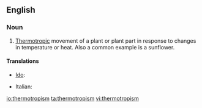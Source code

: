 ==English==

===Noun===
{{en-noun}}

# {{context|botany}} [[thermotropic|Thermotropic]] movement of a plant or plant part in response to changes in temperature or heat. Also a common example is a sunflower.

====Translations====
{{trans-top|thermotropic movement of a plant or plant part}}
* [[Ido]]: {{t+|io|termotropismo|xs=Ido}}
{{trans-mid}}
* Italian: {{t-|it|termotropismo|m}}
{{trans-bottom}}

[[io:thermotropism]]
[[ta:thermotropism]]
[[vi:thermotropism]]